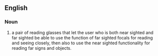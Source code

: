 == English ==
=== Noun ===
#a pair of reading glasses that let the user who is both near sighted and far sighted be able to use the function of far sighted focals for reading and seeing closely, then also to use the near sighted functionality for reading far signs and objects.

{{cleanup}}